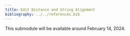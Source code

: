 ```yaml
---
title: Edit Distance and String Alignment
bibliography: ../../references.bib
---
```


::: {.callout-caution}
This submodule will be available around February 14, 2024.
:::
